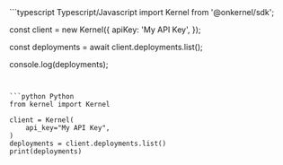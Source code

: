 <CodeGroup>
```typescript Typescript/Javascript
import Kernel from '@onkernel/sdk';

const client = new Kernel({
  apiKey: 'My API Key',
});

const deployments = await client.deployments.list();

console.log(deployments);
```


```python Python
from kernel import Kernel

client = Kernel(
    api_key="My API Key",
)
deployments = client.deployments.list()
print(deployments)
```
</CodeGroup>
